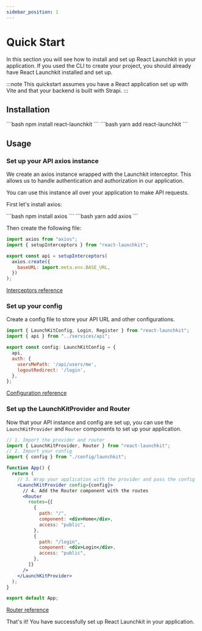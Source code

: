 ```yaml
---
sidebar_position: 1
---
```


# Quick Start

In this section you will see how to install and set up React Launchkit in your application. If you used the CLI to create your project, you should already have React Launchkit installed and set up.

:::note
This quickstart assumes you have a React application set up with Vite and that your backend is built with Strapi.
:::

## Installation


<Tabs>
  <TabItem value="npm" label="npm" default>
    ```bash
    npm install react-launchkit
    ```
  </TabItem>
  <TabItem value="yarn" label="yarn">
    ```bash
    yarn add react-launchkit
    ```
  </TabItem>
</Tabs>

## Usage

### Set up your API axios instance

We create an axios instance wrapped with the Launchkit interceptor. This allows us to handle authentication and authorization in our application.

You can use this instance all over your application to make API requests.

First let's install axios:

<Tabs>
  <TabItem value="npm" label="npm" default>
    ```bash
    npm install axios
    ```
  </TabItem>
  <TabItem value="yarn" label="yarn">
    ```bash
    yarn add axios
    ```
  </TabItem>
</Tabs>

Then create the following file:

```jsx title="src/services/api.ts"
import axios from "axios";
import { setupInterceptors } from "react-launchkit";

export const api = setupInterceptors(
  axios.create({
    baseURL: import.meta.env.BASE_URL,
  })
);
```

[Interceptors reference](/docs/guides/react/interceptors)

### Set up your config 

Create a config file to store your API URL and other configurations.

```jsx title="src/config/launchkit.ts"
import { LaunchKitConfig, Login, Register } from "react-launchkit";
import { api } from "../services/api";

export const config: LaunchKitConfig = {
  api,
  auth: {
    usersMePath: '/api/users/me',
    logoutRedirect: '/login',
  },
};
```
[Configuration reference](/docs/guides/react/config)

### Set up the LaunchKitProvider and Router

Now that your API instance and config are set up, you can use the `LaunchKitProvider` and `Router` components to set up your application.

```jsx title="src/App.tsx"
// 1. Import the provider and router
import { LaunchKitProvider, Router } from "react-launchkit";
// 2. Import your config
import { config } from "./config/launchkit";

function App() {
  return (
    // 3. Wrap your application with the provider and pass the config
    <LaunchKitProvider config={config}>
      // 4. Add the Router component with the routes
      <Router
        routes={[
          {
            path: "/",
            component: <div>Home</div>,
            access: "public",
          },
          {
            path: "/login",
            component: <div>Login</div>,
            access: "public",
          },
        ]}
      />
    </LaunchKitProvider>
  );
}

export default App;
```
[Router reference](/docs/guides/react/router)

That's it! You have successfully set up React Launchkit in your application.